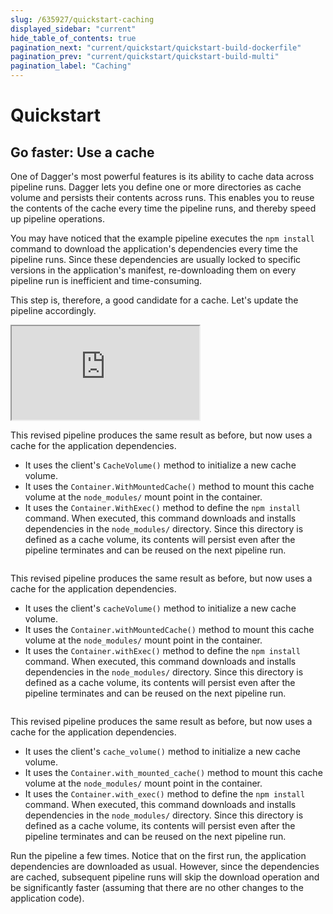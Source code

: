```yaml
---
slug: /635927/quickstart-caching
displayed_sidebar: "current"
hide_table_of_contents: true
pagination_next: "current/quickstart/quickstart-build-dockerfile"
pagination_prev: "current/quickstart/quickstart-build-multi"
pagination_label: "Caching"
---
```


# Quickstart


## Go faster: Use a cache

One of Dagger's most powerful features is its ability to cache data across pipeline runs. Dagger lets you define one or more directories as cache volume and persists their contents across runs. This enables you to reuse the contents of the cache every time the pipeline runs, and thereby speed up pipeline operations.

You may have noticed that the example pipeline executes the `npm install` command to download the application's dependencies every time the pipeline runs. Since these dependencies are usually locked to specific versions in the application's manifest, re-downloading them on every pipeline run is inefficient and time-consuming.

This step is, therefore, a good candidate for a cache. Let's update the pipeline accordingly.

<Tabs groupId="language">
<TabItem value="Go">

<iframe class="embed" src="https://play.dagger.cloud/embed/q6Ieo7jNImX"></iframe>

This revised pipeline produces the same result as before, but now uses a cache for the application dependencies.

- It uses the client's `CacheVolume()` method to initialize a new cache volume.
- It uses the `Container.WithMountedCache()` method to mount this cache volume at the `node_modules/` mount point in the container.
- It uses the `Container.WithExec()` method to define the `npm install` command. When executed, this command downloads and installs dependencies in the `node_modules/` directory. Since this directory is defined as a cache volume, its contents will persist even after the pipeline terminates and can be reused on the next pipeline run.

</TabItem>
<TabItem value="Node.js">


```javascript file=snippets/caching/index.mjs
```

This revised pipeline produces the same result as before, but now uses a cache for the application dependencies.

- It uses the client's `cacheVolume()` method to initialize a new cache volume.
- It uses the `Container.withMountedCache()` method to mount this cache volume at the `node_modules/` mount point in the container.
- It uses the `Container.withExec()` method to define the `npm install` command. When executed, this command downloads and installs dependencies in the `node_modules/` directory. Since this directory is defined as a cache volume, its contents will persist even after the pipeline terminates and can be reused on the next pipeline run.

</TabItem>
<TabItem value="Python">

```python file=snippets/caching/main.py
```

This revised pipeline produces the same result as before, but now uses a cache for the application dependencies.

- It uses the client's `cache_volume()` method to initialize a new cache volume.
- It uses the `Container.with_mounted_cache()` method to mount this cache volume at the `node_modules/` mount point in the container.
- It uses the `Container.with_exec()` method to define the `npm install` command. When executed, this command downloads and installs dependencies in the `node_modules/` directory. Since this directory is defined as a cache volume, its contents will persist even after the pipeline terminates and can be reused on the next pipeline run.

</TabItem>
</Tabs>

Run the pipeline a few times. Notice that on the first run, the application dependencies are downloaded as usual. However, since the dependencies are cached, subsequent pipeline runs will skip the download operation and be significantly faster (assuming that there are no other changes to the application code).

